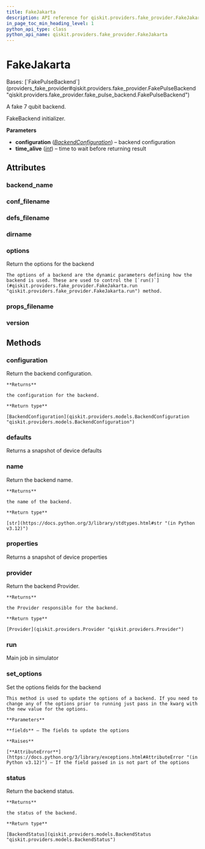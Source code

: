```yaml
---
title: FakeJakarta
description: API reference for qiskit.providers.fake_provider.FakeJakarta
in_page_toc_min_heading_level: 1
python_api_type: class
python_api_name: qiskit.providers.fake_provider.FakeJakarta
---
```


# FakeJakarta

<Class id="qiskit.providers.fake_provider.FakeJakarta" isDedicatedPage={true} github="https://github.com/qiskit/qiskit/tree/stable/0.45/qiskit/providers/fake_provider/backends/jakarta/fake_jakarta.py" signature="qiskit.providers.fake_provider.FakeJakarta">
  Bases: [`FakePulseBackend`](providers_fake_provider#qiskit.providers.fake_provider.FakePulseBackend "qiskit.providers.fake_provider.fake_pulse_backend.FakePulseBackend")

  A fake 7 qubit backend.

  FakeBackend initializer.

  **Parameters**

  *   **configuration** ([*BackendConfiguration*](qiskit.providers.models.BackendConfiguration "qiskit.providers.models.BackendConfiguration")) – backend configuration
  *   **time\_alive** ([*int*](https://docs.python.org/3/library/functions.html#int "(in Python v3.12)")) – time to wait before returning result

  ## Attributes

  ### backend\_name

  <Attribute id="qiskit.providers.fake_provider.FakeJakarta.backend_name" attributeValue="'fake_jakarta'" />

  ### conf\_filename

  <Attribute id="qiskit.providers.fake_provider.FakeJakarta.conf_filename" attributeValue="'conf_jakarta.json'" />

  ### defs\_filename

  <Attribute id="qiskit.providers.fake_provider.FakeJakarta.defs_filename" attributeValue="'defs_jakarta.json'" />

  ### dirname

  <Attribute id="qiskit.providers.fake_provider.FakeJakarta.dirname" attributeValue="'/home/runner/work/qiskit/qiskit/qiskit/providers/fake_provider/backends/jakarta'" />

  ### options

  <Attribute id="qiskit.providers.fake_provider.FakeJakarta.options">
    Return the options for the backend

    The options of a backend are the dynamic parameters defining how the backend is used. These are used to control the [`run()`](#qiskit.providers.fake_provider.FakeJakarta.run "qiskit.providers.fake_provider.FakeJakarta.run") method.
  </Attribute>

  ### props\_filename

  <Attribute id="qiskit.providers.fake_provider.FakeJakarta.props_filename" attributeValue="'props_jakarta.json'" />

  ### version

  <Attribute id="qiskit.providers.fake_provider.FakeJakarta.version" attributeValue="1" />

  ## Methods

  ### configuration

  <Function id="qiskit.providers.fake_provider.FakeJakarta.configuration" signature="configuration()">
    Return the backend configuration.

    **Returns**

    the configuration for the backend.

    **Return type**

    [BackendConfiguration](qiskit.providers.models.BackendConfiguration "qiskit.providers.models.BackendConfiguration")
  </Function>

  ### defaults

  <Function id="qiskit.providers.fake_provider.FakeJakarta.defaults" signature="defaults()">
    Returns a snapshot of device defaults
  </Function>

  ### name

  <Function id="qiskit.providers.fake_provider.FakeJakarta.name" signature="name()">
    Return the backend name.

    **Returns**

    the name of the backend.

    **Return type**

    [str](https://docs.python.org/3/library/stdtypes.html#str "(in Python v3.12)")
  </Function>

  ### properties

  <Function id="qiskit.providers.fake_provider.FakeJakarta.properties" signature="properties()">
    Returns a snapshot of device properties
  </Function>

  ### provider

  <Function id="qiskit.providers.fake_provider.FakeJakarta.provider" signature="provider()">
    Return the backend Provider.

    **Returns**

    the Provider responsible for the backend.

    **Return type**

    [Provider](qiskit.providers.Provider "qiskit.providers.Provider")
  </Function>

  ### run

  <Function id="qiskit.providers.fake_provider.FakeJakarta.run" signature="run(run_input, **kwargs)">
    Main job in simulator
  </Function>

  ### set\_options

  <Function id="qiskit.providers.fake_provider.FakeJakarta.set_options" signature="set_options(**fields)">
    Set the options fields for the backend

    This method is used to update the options of a backend. If you need to change any of the options prior to running just pass in the kwarg with the new value for the options.

    **Parameters**

    **fields** – The fields to update the options

    **Raises**

    [**AttributeError**](https://docs.python.org/3/library/exceptions.html#AttributeError "(in Python v3.12)") – If the field passed in is not part of the options
  </Function>

  ### status

  <Function id="qiskit.providers.fake_provider.FakeJakarta.status" signature="status()">
    Return the backend status.

    **Returns**

    the status of the backend.

    **Return type**

    [BackendStatus](qiskit.providers.models.BackendStatus "qiskit.providers.models.BackendStatus")
  </Function>
</Class>

